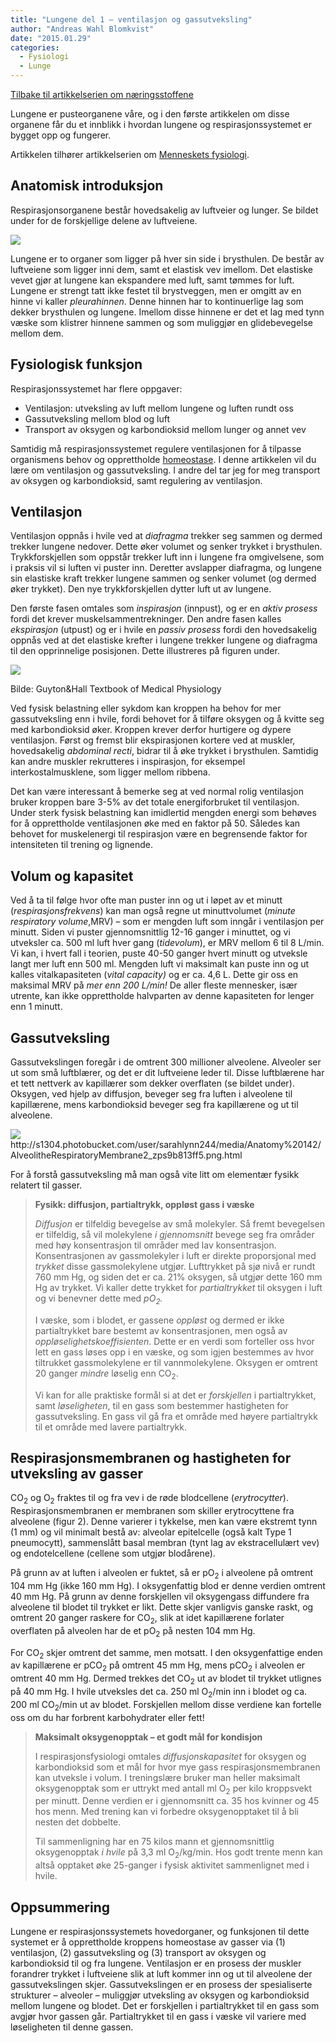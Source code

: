 ```yaml
---
title: "Lungene del 1 – ventilasjon og gassutveksling"
author: "Andreas Wahl Blomkvist"
date: "2015.01.29"
categories: 
  - Fysiologi
  - Lunge
---
```


[Tilbake til artikkelserien om næringsstoffene](../../naeringsstoffer.html)

Lungene er pusteorganene våre, og i den første artikkelen om disse organene får du et innblikk i hvordan lungene og respirasjonssystemet er bygget opp og fungerer.

Artikkelen tilhører artikkelserien om [Menneskets fysiologi](http://www.friskogfunksjonell.no/menneskets-fysiologi/ "Menneskets fysiologi").

## Anatomisk introduksjon

Respirasjonsorganene består hovedsakelig av luftveier og lunger. Se bildet under for de forskjellige delene av luftveiene.

![](images/clipboard-3196303768.png)

Lungene er to organer som ligger på hver sin side i brysthulen. De består av luftveiene som ligger inni dem, samt et elastisk vev imellom. Det elastiske vevet gjør at lungene kan ekspandere med luft, samt tømmes for luft. Lungene er strengt tatt ikke festet til brystveggen, men er omgitt av en hinne vi kaller *pleurahinnen*. Denne hinnen har to kontinuerlige lag som dekker brysthulen og lungene. Imellom disse hinnene er det et lag med tynn væske som klistrer hinnene sammen og som muliggjør en glidebevegelse mellom dem.

## Fysiologisk funksjon

Respirasjonssystemet har flere oppgaver:

-   Ventilasjon: utveksling av luft mellom lungene og luften rundt oss
-   Gassutveksling mellom blod og luft
-   Transport av oksygen og karbondioksid mellom lunger og annet vev

Samtidig må respirasjonssystemet regulere ventilasjonen for å tilpasse organismens behov og opprettholde [homeostase](homeostase.qmd). I denne artikkelen vil du lære om ventilasjon og gassutveksling. I andre del tar jeg for meg transport av oksygen og karbondioksid, samt regulering av ventilasjon.

## Ventilasjon

Ventilasjon oppnås i hvile ved at *diafragma* trekker seg sammen og dermed trekker lungene nedover. Dette øker volumet og senker trykket i brysthulen. Trykkforskjellen som oppstår trekker luft inn i lungene fra omgivelsene, som i praksis vil si luften vi puster inn. Deretter avslapper diafragma, og lungene sin elastiske kraft trekker lungene sammen og senker volumet (og dermed øker trykket). Den nye trykkforskjellen dytter luft ut av lungene.

Den første fasen omtales som *inspirasjon* (innpust)*,* og er en *aktiv prosess* fordi det krever muskelsammentrekninger. Den andre fasen kalles *ekspirasjon* (utpust) og er i hvile en *passiv prosess* fordi den hovedsakelig oppnås ved at det elastiske krefter i lungene trekker lungene og diafragma til den opprinnelige posisjonen. Dette illustreres på figuren under.

![](images/clipboard-718702097.png)

Bilde: Guyton&Hall Textbook of Medical Physiology

Ved fysisk belastning eller sykdom kan kroppen ha behov for mer gassutveksling enn i hvile, fordi behovet for å tilføre oksygen og å kvitte seg med karbondioksid øker. Kroppen krever derfor hurtigere og dypere ventilasjon. Først og fremst blir ekspirasjonen kortere ved at muskler, hovedsakelig *abdominal recti*, bidrar til å øke trykket i brysthulen. Samtidig kan andre muskler rekrutteres i inspirasjon, for eksempel interkostalmusklene, som ligger mellom ribbena.

Det kan være interessant å bemerke seg at ved normal rolig ventilasjon bruker kroppen bare 3-5% av det totale energiforbruket til ventilasjon. Under sterk fysisk belastning kan imidlertid mengden energi som behøves for å opprettholde ventilasjonen øke med en faktor på 50. Således kan behovet for muskelenergi til respirasjon være en begrensende faktor for intensiteten til trening og lignende.

## Volum og kapasitet

Ved å ta til følge hvor ofte man puster inn og ut i løpet av et minutt (*respirasjonsfrekvens*) kan man også regne ut minuttvolumet (*minute respiratory volume*,MRV) – som er mengden luft som inngår i ventilasjon per minutt. Siden vi puster gjennomsnittlig 12-16 ganger i minuttet, og vi utveksler ca. 500 ml luft hver gang (*tidevolum*), er MRV mellom 6 til 8 L/min. Vi kan, i hvert fall i teorien, puste 40-50 ganger hvert minutt og utveksle langt mer luft enn 500 ml. Mengden luft vi maksimalt kan puste inn og ut kalles vitalkapasiteten (*vital capacity)* og er ca. 4,6 L. Dette gir oss en maksimal MRV på *mer enn 200 L/min!* De aller fleste mennesker, især utrente, kan ikke opprettholde halvparten av denne kapasiteten for lenger enn 1 minutt.

## Gassutveksling

Gassutvekslingen foregår i de omtrent 300 millioner alveolene. Alveoler ser ut som små luftblærer, og det er dit luftveiene leder til. Disse luftblærene har et tett nettverk av kapillærer som dekker overflaten (se bildet under). Oksygen, ved hjelp av diffusjon, beveger seg fra luften i alveolene til kapillærene, mens karbondioksid beveger seg fra kapillærene og ut til alveolene.

![](images/clipboard-480104468.png)http://s1304.photobucket.com/user/sarahlynn244/media/Anatomy%20142/AlveolitheRespiratoryMembrane2_zps9b813ff5.png.html

For å forstå gassutveksling må man også vite litt om elementær fysikk relatert til gasser.

> **Fysikk: diffusjon, partialtrykk, oppløst gass i væske**
>
> *Diffusjon* er tilfeldig bevegelse av små molekyler. Så fremt bevegelsen er tilfeldig, så vil molekylene *i gjennomsnitt* bevege seg fra områder med høy konsentrasjon til områder med lav konsentrasjon. Konsentrasjonen av gassmolekyler i luft er direkte proporsjonal med *trykket* disse gassmolekylene utgjør. Lufttrykket på sjø nivå er rundt 760 mm Hg, og siden det er ca. 21% oksygen, så utgjør dette 160 mm Hg av trykket. Vi kaller dette trykket for *partialtrykket* til oksygen i luft og vi benevner dette med *pO~2~.*
>
> I væske, som i blodet, er gassene *oppløst* og dermed er ikke partialtrykket bare bestemt av konsentrasjonen, men også av *oppløselighetskoeffisienten*. Dette er en verdi som forteller oss hvor lett en gass løses opp i en væske, og som igjen bestemmes av hvor tiltrukket gassmolekylene er til vannmolekylene. Oksygen er omtrent 20 ganger *mindre* løselig enn CO~2~.
>
> Vi kan for alle praktiske formål si at det er *forskjellen* i partialtrykket, samt *løseligheten*, til en gass som bestemmer hastigheten for gassutveksling. En gass vil gå fra et område med høyere partialtrykk til et område med lavere partialtrykk.

## Respirasjonsmembranen og hastigheten for utveksling av gasser

CO~2~ og O~2~ fraktes til og fra vev i de røde blodcellene (*erytrocytter*). Respirasjonsmembranen er membranen som skiller erytrocyttene fra alveolene (figur 2). Denne varierer i tykkelse, men kan være ekstremt tynn (1 mm) og vil minimalt bestå av: alveolar epitelcelle (også kalt Type 1 pneumocytt), sammenslått basal membran (tynt lag av ekstracellulært vev) og endotelcellene (cellene som utgjør blodårene).

På grunn av at luften i alveolen er fuktet, så er pO~2~ i alveolene på omtrent 104 mm Hg (ikke 160 mm Hg). I oksygenfattig blod er denne verdien omtrent 40 mm Hg. På grunn av denne forskjellen vil oksygengass diffundere fra alveolene til blodet til trykket er likt. Dette skjer vanligvis ganske raskt, og omtrent 20 ganger raskere for CO~2~, slik at idet kapillærene forlater overflaten på alveolen har de et pO~2~ på nesten 104 mm Hg.

For CO~2~ skjer omtrent det samme, men motsatt. I den oksygenfattige enden av kapillærene er pCO~2~ på omtrent 45 mm Hg, mens pCO~2~ i alveolen er omtrent 40 mm Hg. Dermed trekkes det CO~2~ ut av blodet til trykket utlignes på 40 mm Hg. I hvile utveksles det ca. 250 ml O~2~/min inn i blodet og ca. 200 ml CO~2~/min ut av blodet. Forskjellen mellom disse verdiene kan fortelle oss om du har forbrent karbohydrater eller fett!

> **Maksimalt oksygenopptak – et godt mål for kondisjon**
>
> I respirasjonsfysiologi omtales *diffusjonskapasitet* for oksygen og karbondioksid som et mål for hvor mye gass respirasjonsmembranen kan utveksle i volum. I treningslære bruker man heller maksimalt oksygenopptak som er uttrykt med antall ml O~2~ per kilo kroppsvekt per minutt. Denne verdien er i gjennomsnitt ca. 35 hos kvinner og 45 hos menn. Med trening kan vi forbedre oksygenopptaket til å bli nesten det dobbelte.
>
> Til sammenligning har en 75 kilos mann et gjennomsnittlig oksygenopptak *i hvile* på 3,3 ml O~2~/kg/min. Hos godt trente menn kan altså opptaket øke 25-ganger i fysisk aktivitet sammenlignet med i hvile.

## Oppsummering

Lungene er respirasjonssystemets hovedorganer, og funksjonen til dette systemet er å opprettholde kroppens homeostase av gasser via (1) ventilasjon, (2) gassutveksling og (3) transport av oksygen og karbondioksid til og fra lungene. Ventilasjon er en prosess der muskler forandrer trykket i luftveiene slik at luft kommer inn og ut til alveolene der gassutvekslingen skjer. Gassutvekslingen er en prosess der spesialiserte strukturer – alveoler – muliggjør utveksling av oksygen og karbondioksid mellom lungene og blodet. Det er forskjellen i partialtrykket til en gass som avgjør hvor gassen går. Partialtrykket til en gass i væske vil variere med løseligheten til denne gassen.
